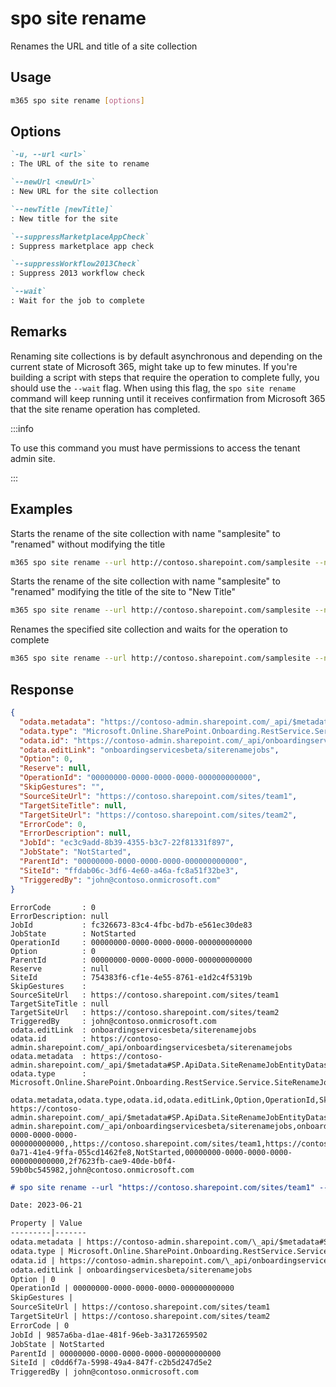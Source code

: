 
# spo site rename

Renames the URL and title of a site collection

## Usage

```sh
m365 spo site rename [options]
```

## Options

```md definition-list
`-u, --url <url>`
: The URL of the site to rename

`--newUrl <newUrl>`
: New URL for the site collection

`--newTitle [newTitle]`
: New title for the site

`--suppressMarketplaceAppCheck`
: Suppress marketplace app check

`--suppressWorkflow2013Check`
: Suppress 2013 workflow check

`--wait`
: Wait for the job to complete
```

<Global />

## Remarks

Renaming site collections is by default asynchronous and depending on the current state of Microsoft 365, might take up to few minutes. If you're building a script with steps that require the operation to complete fully, you should use the `--wait` flag. When using this flag, the `spo site rename` command  will keep running until it receives confirmation from Microsoft 365 that the site rename operation has completed.

:::info

To use this command you must have permissions to access the tenant admin site.

:::
    
## Examples

Starts the rename of the site collection with name "samplesite" to "renamed" without modifying the title

```sh
m365 spo site rename --url http://contoso.sharepoint.com/samplesite --newUrl http://contoso.sharepoint.com/renamed
```

Starts the rename of the site collection with name "samplesite" to "renamed" modifying the title of the site to "New Title"

```sh
m365 spo site rename --url http://contoso.sharepoint.com/samplesite --newUrl http://contoso.sharepoint.com/renamed --newTitle "New Title"
```

Renames the specified site collection and waits for the operation to complete

```sh
m365 spo site rename --url http://contoso.sharepoint.com/samplesite --newUrl http://contoso.sharepoint.com/renamed --newTitle "New Title" --wait
```

## Response

<Tabs>
  <TabItem value="JSON">

  ```json
  {
    "odata.metadata": "https://contoso-admin.sharepoint.com/_api/$metadata#SP.ApiData.SiteRenameJobEntityDatas/@Element",
    "odata.type": "Microsoft.Online.SharePoint.Onboarding.RestService.Service.SiteRenameJob",
    "odata.id": "https://contoso-admin.sharepoint.com/_api/onboardingservicesbeta/siterenamejobs",
    "odata.editLink": "onboardingservicesbeta/siterenamejobs",
    "Option": 0,
    "Reserve": null,
    "OperationId": "00000000-0000-0000-0000-000000000000",
    "SkipGestures": "",
    "SourceSiteUrl": "https://contoso.sharepoint.com/sites/team1",
    "TargetSiteTitle": null,
    "TargetSiteUrl": "https://contoso.sharepoint.com/sites/team2",
    "ErrorCode": 0,
    "ErrorDescription": null,
    "JobId": "ec3c9add-8b39-4355-b3c7-22f81331f897",
    "JobState": "NotStarted",
    "ParentId": "00000000-0000-0000-0000-000000000000",
    "SiteId": "ffdab06c-3df6-4e60-a46a-fc8a51f32be3",
    "TriggeredBy": "john@contoso.onmicrosoft.com"
  }
  ```

  </TabItem>
  <TabItem value="Text">

  ```text
  ErrorCode       : 0
  ErrorDescription: null
  JobId           : fc326673-83c4-4fbc-bd7b-e561ec30de83
  JobState        : NotStarted
  OperationId     : 00000000-0000-0000-0000-000000000000
  Option          : 0
  ParentId        : 00000000-0000-0000-0000-000000000000
  Reserve         : null
  SiteId          : 754383f6-cf1e-4e55-8761-e1d2c4f5319b
  SkipGestures    :
  SourceSiteUrl   : https://contoso.sharepoint.com/sites/team1
  TargetSiteTitle : null
  TargetSiteUrl   : https://contoso.sharepoint.com/sites/team2
  TriggeredBy     : john@contoso.onmicrosoft.com
  odata.editLink  : onboardingservicesbeta/siterenamejobs
  odata.id        : https://contoso-admin.sharepoint.com/_api/onboardingservicesbeta/siterenamejobs
  odata.metadata  : https://contoso-admin.sharepoint.com/_api/$metadata#SP.ApiData.SiteRenameJobEntityDatas/@Element
  odata.type      : Microsoft.Online.SharePoint.Onboarding.RestService.Service.SiteRenameJob
  ```

  </TabItem>
  <TabItem value="CSV">

  ```csv
  odata.metadata,odata.type,odata.id,odata.editLink,Option,OperationId,SkipGestures,SourceSiteUrl,TargetSiteUrl,ErrorCode,JobId,JobState,ParentId,SiteId,TriggeredBy
  https://contoso-admin.sharepoint.com/_api/$metadata#SP.ApiData.SiteRenameJobEntityDatas/@Element,Microsoft.Online.SharePoint.Onboarding.RestService.Service.SiteRenameJob,https://contoso-admin.sharepoint.com/_api/onboardingservicesbeta/siterenamejobs,onboardingservicesbeta/siterenamejobs,0,00000000-0000-0000-0000-000000000000,,https://contoso.sharepoint.com/sites/team1,https://contoso.sharepoint.com/sites/team2,0,5ff99cdd-0a71-41e4-9ffa-055cd1462fe8,NotStarted,00000000-0000-0000-0000-000000000000,2f7623fb-cae9-40de-b0f4-59b0bc545982,john@contoso.onmicrosoft.com
  ```

  </TabItem>
  <TabItem value="Markdown">

  ```md
  # spo site rename --url "https://contoso.sharepoint.com/sites/team1" --newUrl "https://contoso.sharepoint.com/sites/team2"

  Date: 2023-06-21

  Property | Value
  ---------|-------
  odata.metadata | https://contoso-admin.sharepoint.com/\_api/$metadata#SP.ApiData.SiteRenameJobEntityDatas/@Element
  odata.type | Microsoft.Online.SharePoint.Onboarding.RestService.Service.SiteRenameJob
  odata.id | https://contoso-admin.sharepoint.com/\_api/onboardingservicesbeta/siterenamejobs
  odata.editLink | onboardingservicesbeta/siterenamejobs
  Option | 0
  OperationId | 00000000-0000-0000-0000-000000000000
  SkipGestures |
  SourceSiteUrl | https://contoso.sharepoint.com/sites/team1
  TargetSiteUrl | https://contoso.sharepoint.com/sites/team2
  ErrorCode | 0
  JobId | 9857a6ba-d1ae-481f-96eb-3a3172659502
  JobState | NotStarted
  ParentId | 00000000-0000-0000-0000-000000000000
  SiteId | c0dd6f7a-5998-49a4-847f-c2b5d247d5e2
  TriggeredBy | john@contoso.onmicrosoft.com
  ```

  </TabItem>
</Tabs>
